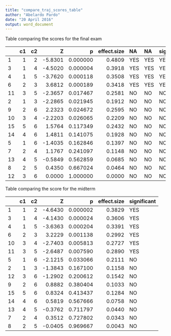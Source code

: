 ```yaml
---
title: "compare_traj_scores_table"
author: "Abelardo Pardo"
date: "20 April 2016"
output: word_document
---
```


Table comparing the scores for the final exam

|   | c1| c2|       Z|        p| effect.size|NA  |NA  |significant |
|:--|--:|--:|-------:|--------:|-----------:|:---|:---|:-----------|
|1  |  1|  2| -5.8301| 0.000000|      0.4809|YES |YES |YES         |
|3  |  1|  4| -4.5020| 0.000004|      0.3918|YES |YES |YES         |
|4  |  1|  5| -3.7620| 0.000118|      0.3508|YES |YES |YES         |
|6  |  2|  3|  3.6812| 0.000189|      0.3418|YES |YES |YES         |
|11 |  3|  5| -2.3657| 0.017467|      0.2581|NO  |NO  |NO          |
|2  |  1|  3| -2.2865| 0.021945|      0.1912|NO  |NO  |NO          |
|9  |  2|  6|  2.2323| 0.024672|      0.2595|NO  |NO  |NO          |
|10 |  3|  4| -2.2203| 0.026065|      0.2209|NO  |NO  |NO          |
|15 |  5|  6|  1.5764| 0.117349|      0.2432|NO  |NO  |NO          |
|14 |  4|  6|  1.4811| 0.141075|      0.1928|NO  |NO  |NO          |
|5  |  1|  6| -1.4035| 0.162846|      0.1397|NO  |NO  |NO          |
|7  |  2|  4|  1.1767| 0.241097|      0.1148|NO  |NO  |NO          |
|13 |  4|  5| -0.5849| 0.562859|      0.0685|NO  |NO  |NO          |
|8  |  2|  5|  0.4350| 0.667024|      0.0464|NO  |NO  |NO          |
|12 |  3|  6|  0.0000| 1.000000|      0.0000|NO  |NO  |NO          |


Table comparing the score for the midterm


|   | c1| c2|       Z|        p| effect.size|significant |
|:--|--:|--:|-------:|--------:|-----------:|:-----------|
|1  |  1|  2| -4.6430| 0.000002|      0.3829|YES         |
|3  |  1|  4| -4.1430| 0.000024|      0.3606|YES         |
|4  |  1|  5| -3.6363| 0.000204|      0.3391|YES         |
|6  |  2|  3|  3.2229| 0.001138|      0.2992|YES         |
|10 |  3|  4| -2.7403| 0.005813|      0.2727|YES         |
|11 |  3|  5| -2.6487| 0.007590|      0.2890|YES         |
|5  |  1|  6| -2.1215| 0.033066|      0.2111|NO          |
|2  |  1|  3| -1.3843| 0.167100|      0.1158|NO          |
|12 |  3|  6| -1.2902| 0.200612|      0.1542|NO          |
|9  |  2|  6|  0.8882| 0.380404|      0.1033|NO          |
|15 |  5|  6|  0.8324| 0.413437|      0.1284|NO          |
|14 |  4|  6|  0.5819| 0.567666|      0.0758|NO          |
|13 |  4|  5| -0.3762| 0.711797|      0.0440|NO          |
|7  |  2|  4|  0.3512| 0.727802|      0.0343|NO          |
|8  |  2|  5| -0.0405| 0.969667|      0.0043|NO          |


